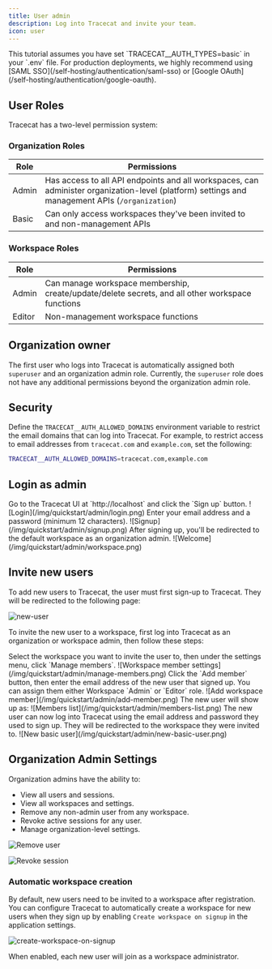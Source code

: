 ```yaml
---
title: User admin
description: Log into Tracecat and invite your team.
icon: user
---
```


<Note>
  This tutorial assumes you have set `TRACECAT__AUTH_TYPES=basic` in your `.env`
  file. For production deployments, we highly recommend using [SAML
  SSO](/self-hosting/authentication/saml-sso) or [Google
  OAuth](/self-hosting/authentication/google-oauth).
</Note>

## User Roles

Tracecat has a two-level permission system:

### Organization Roles

| Role  | Permissions                                                                                                                                     |
| ----- | ----------------------------------------------------------------------------------------------------------------------------------------------- |
| Admin | Has access to all API endpoints and all workspaces, can administer organization-level (platform) settings and management APIs (`/organization`) |
| Basic | Can only access workspaces they've been invited to and non-management APIs                                                                      |

### Workspace Roles

| Role   | Permissions                                                                                      |
| ------ | ------------------------------------------------------------------------------------------------ |
| Admin  | Can manage workspace membership, create/update/delete secrets, and all other workspace functions |
| Editor | Non-management workspace functions                                                               |

## Organization owner

The first user who logs into Tracecat is automatically assigned both `superuser` and an organization admin role. Currently,
the `superuser` role does not have any additional permissions beyond the organization admin role.

## Security

Define the `TRACECAT__AUTH_ALLOWED_DOMAINS` environment variable to restrict the email domains that can log into Tracecat.
For example, to restrict access to email addresses from `tracecat.com` and `example.com`, set the following:

```bash
TRACECAT__AUTH_ALLOWED_DOMAINS=tracecat.com,example.com
```

## Login as admin

<Steps>
  <Step title="Access Tracecat">
    Go to the Tracecat UI at `http://localhost` and click the `Sign up` button.
    ![Login](/img/quickstart/admin/login.png)
  </Step>
  <Step title="Sign up">
    Enter your email address and a password (minimum 12 characters).
    ![Signup](/img/quickstart/admin/signup.png)
  </Step>
  <Step title="🎉 Welcome">
    After signing up, you'll be redirected to the default workspace as an organization admin.
   ![Welcome](/img/quickstart/admin/workspace.png)
  </Step>
</Steps>

## Invite new users

To add new users to Tracecat, the user must first sign-up to Tracecat.
They will be redirected to the following page:

![new-user](/img/quickstart/admin/new-user.png)

To invite the new user to a workspace, first log into Tracecat as an organization or workspace admin, then follow these steps:

<Steps>
  <Step title="Workspace members">
    Select the workspace you want to invite the user to, then under the settings
    menu, click `Manage members`. ![Workspace member
    settings](/img/quickstart/admin/manage-members.png)
  </Step>
  <Step title="Add workspace member">
    Click the `Add member` button, then enter the email address of the new user
    that signed up. You can assign them either Workspace `Admin` or `Editor`
    role. ![Add workspace member](/img/quickstart/admin/add-member.png) The new
    user will show up as: ![Members
    list](/img/quickstart/admin/members-list.png)
  </Step>
  <Step title="Login as new user">
    The new user can now log into Tracecat using the email address and password
    they used to sign up. They will be redirected to the workspace they were
    invited to. ![New basic user](/img/quickstart/admin/new-basic-user.png)
  </Step>
</Steps>

## Organization Admin Settings

Organization admins have the ability to:

- View all users and sessions.
- View all workspaces and settings.
- Remove any non-admin user from any workspace.
- Revoke active sessions for any user.
- Manage organization-level settings.

![Remove user](/img/quickstart/admin/remove-user.png)

![Revoke session](/img/quickstart/admin/revoke-session.png)

### Automatic workspace creation

By default, new users need to be invited to a workspace after registration.
You can configure Tracecat to automatically create a workspace for new users when they sign up by enabling `Create workspace on signup` in the application settings.

![create-workspace-on-signup](/img/quickstart//admin/create-workspace-on-signup.png)

When enabled, each new user will join as a workspace administrator.
